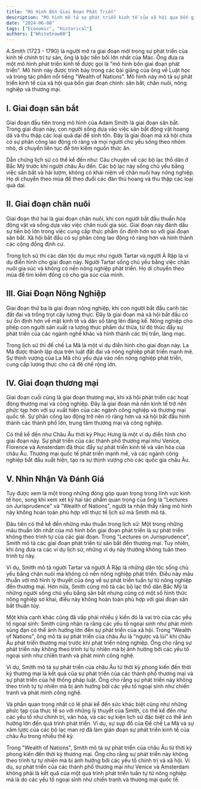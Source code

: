 ```yaml
---
title: "Mô Hình Bốn Giai Đoạn Phát Triển"
description: "Mô hình mô tả sự phát triển kinh tế của xã hội qua bốn giai đoạn chính"
date: "2024-06-08"
tags: ["Economic", "Historical"]
authors: ["WhiteSnow00"]
---
```


A.Smith (1723 - 1790) là người mở ra giai đoạn mới trong sự phát triển của kinh tế chính trị tư sản, ông là bậc tiền bối lớn nhất của Mác. Ông đưa ra một mô hình phát triển kinh tế được gọi là "mô hình bốn giai đoạn phát triển". Mô hình này được trình bày trong các bài giảng của ông về Luật học và trong tác phẩm nổi tiếng "Wealth of Nations". Mô hình này mô tả sự phát triển kinh tế của xã hội qua bốn giai đoạn chính: săn bắt, chăn nuôi, nông nghiệp và thương mại.

## I. Giai đoạn săn bắt

Giai đoạn đầu tiên trong mô hình của Adam Smith là giai đoạn săn bắt. Trong giai đoạn này, con người sống dựa vào việc săn bắt động vật hoang dã và thu thập các loại quả dại để sinh tồn. Đây là giai đoạn mà xã hội chưa có sự phân công lao động rõ ràng và mọi người chủ yếu sống theo nhóm nhỏ, di chuyển liên tục để tìm kiếm nguồn thức ăn.

Dẫn chứng lịch sử có thể kể đến như: Câu chuyện về các bộ lạc thổ dân ở Bắc Mỹ trước khi người châu Âu đến. Các bộ lạc này sống chủ yếu bằng việc săn bắt và hái lượm, không có khái niệm về chăn nuôi hay nông nghiệp. Họ di chuyển theo mùa để theo đuổi các đàn thú hoang và thu thập các loại quả dại.

## II. Giai đoạn chăn nuôi

Giai đoạn thứ hai là giai đoạn chăn nuôi, khi con người bắt đầu thuần hóa động vật và sống dựa vào việc chăn nuôi gia súc. Giai đoạn này đánh dấu sự tiến bộ lớn trong việc cung cấp thực phẩm ổn định hơn so với giai đoạn săn bắt. Xã hội bắt đầu có sự phân công lao động rõ ràng hơn và hình thành các cộng đồng định cư.

Trong lịch sử thì các dân tộc du mục như người Tartar và người Ả Rập là ví dụ điển hình cho giai đoạn này. Người Tartar sống chủ yếu bằng việc chăn nuôi gia súc và không có nền nông nghiệp phát triển. Họ di chuyển theo mùa để tìm kiếm đồng cỏ cho gia súc của mình.

## III. Giai Đoạn Nông Nghiệp

Giai đoạn thứ ba là giai đoạn nông nghiệp, khi con người bắt đầu canh tác đất đai và trồng trọt cây lương thực. Đây là giai đoạn mà xã hội bắt đầu có sự ổn định hơn về mặt kinh tế và dân số tăng lên đáng kể. Nông nghiệp cho phép con người sản xuất ra lượng thực phẩm dư thừa, từ đó thúc đẩy sự phát triển của các ngành nghề khác và hình thành các thị trấn, làng mạc.

Trong lịch sử thì đế chế La Mã là một ví dụ điển hình cho giai đoạn này. La Mã được thành lập dựa trên luật đất đai và nông nghiệp phát triển mạnh mẽ. Sự thịnh vượng của La Mã chủ yếu dựa vào nền nông nghiệp phát triển, cung cấp lương thực cho cả đế chế rộng lớn.

## IV. Giai đoạn thương mại

Giai đoạn cuối cùng là giai đoạn thương mại, khi xã hội phát triển các hoạt động thương mại và công nghiệp. Đây là giai đoạn mà nền kinh tế trở nên phức tạp hơn với sự xuất hiện của các ngành công nghiệp và thương mại quốc tế. Sự phân công lao động trở nên rõ ràng hơn và xã hội bắt đầu hình thành các thành phố lớn, trung tâm thương mại và công nghiệp.

Có thể kể đến như Châu Âu thời kỳ Phục Hưng là một ví dụ điển hình cho giai đoạn này. Sự phát triển của các thành phố thương mại như Venice, Florence và Amsterdam đã thúc đẩy sự phát triển kinh tế và văn hóa của châu Âu. Thương mại quốc tế phát triển mạnh mẽ, và các ngành công nghiệp bắt đầu xuất hiện, tạo ra sự thịnh vượng cho các quốc gia châu Âu.
## V. Nhìn Nhận Và Đánh Giá
Tuy được xem là một trong những đóng góp quan trọng trong lĩnh vực kinh tế học, song khi xem xét kỹ hai tác phẩm quan trọng của ông là "Lectures on Jurisprudence" và "Wealth of Nations", người ta nhận thấy rằng mô hình này không hoàn toàn phù hợp với thực tế lịch sử mà Smith mô tả.

Đâu tiên có thể kể đến những mâu thuẫn trong lịch sử: Một trong những mâu thuẫn lớn nhất của mô hình bốn giai đoạn phát triển là sự phát triển không theo trình tự của các giai đoạn. Trong "Lectures on Jurisprudence", Smith mô tả các giai đoạn phát triển từ săn bắt đến thương mại. Tuy nhiên, khi ông đưa ra các ví dụ lịch sử, những ví dụ này thường không tuân theo trình tự này.

Ví dụ, Smith mô tả người Tartar và người Ả Rập là những dân tộc sống chủ yếu bằng chăn nuôi mà không có nền nông nghiệp phát triển. Điều này mâu thuẫn với mô hình lý thuyết của ông về sự phát triển tuần tự từ nông nghiệp đến thương mại. Hơn nữa, Smith cũng mô tả các bộ lạc thổ dân Bắc Mỹ là những người sống chủ yếu bằng săn bắt nhưng cũng có một số hình thức nông nghiệp sơ khai, điều này không hoàn toàn phù hợp với giai đoạn săn bắt thuần túy.

Một khía cạnh khác cũng đã vấp phải nhiều ý kiến đó là vai trò của các yếu tố ngoại sinh: Smith cũng nhận ra rằng các yếu tố ngoại sinh như phát minh súng đạn có thể ảnh hưởng lớn đến sự phát triển của xã hội. Trong "Wealth of Nations", ông mô tả sự phát triển của châu Âu là "ngược và lùi" khi châu Âu phát triển thương mại trước khi phát triển nông nghiệp. Ông cho rằng sự phát triển này không theo trình tự tự nhiên mà bị ảnh hưởng bởi các yếu tố ngoại sinh như chiến tranh và phát minh công nghệ.

Ví dụ, Smith mô tả sự phát triển của châu Âu từ thời kỳ phong kiến đến thời kỳ thương mại là kết quả của sự phát triển của các thành phố thương mại và sự phát triển của hệ thống pháp luật. Ông cho rằng sự phát triển này không theo trình tự tự nhiên mà bị ảnh hưởng bởi các yếu tố ngoại sinh như chiến tranh và phát minh công nghệ.

Và phần quan trọng nhất có lẽ phải kể đến sức khác biệt cũng như những phức tạp của thực tế so với những lý thuyết của Smith, có thể kể đến như các yếu tố như chính trị, văn hóa, và các sự kiện lịch sử đặc biệt có thể ảnh hưởng lớn đến quá trình phát triển. Ví dụ, sự sụp đổ của Đế chế La Mã và sự xâm lược của các bộ lạc man rợ đã làm gián đoạn sự phát triển kinh tế của châu Âu trong nhiều thế kỷ.

Trong "Wealth of Nations", Smith mô tả sự phát triển của châu Âu từ thời kỳ phong kiến đến thời kỳ thương mại. Ông cho rằng sự phát triển này không theo trình tự tự nhiên mà bị ảnh hưởng bởi các yếu tố chính trị và xã hội. Ví dụ, sự phát triển của các thành phố thương mại như Venice và Amsterdam không phải là kết quả của một quá trình phát triển tuần tự từ nông nghiệp mà là do các yếu tố ngoại sinh như chiến tranh và thương mại quốc tế.